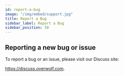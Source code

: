 ```yaml
---
id: report-a-bug
image: "/img/embed/support.jpg"
title: Report a Bug
sidebar_label: Report a Bug
sidebar_position: 50
---
```


## Reporting a new bug or issue

To report a bug or an issue, please visit our Discuss site: 

https://discuss.overwolf.com.